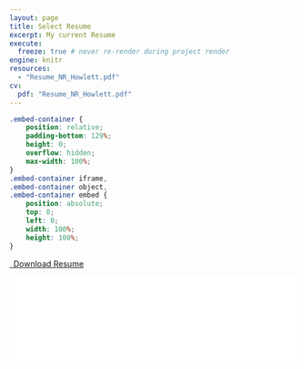```yaml
---
layout: page
title: Select Resume
excerpt: My current Resume
execute: 
  freeze: true # never re-render during project render
engine: knitr 
resources:
  - "Resume_NR_Howlett.pdf"
cv:
  pdf: "Resume_NR_Howlett.pdf"
---
```


```css
.embed-container {
    position: relative;
    padding-bottom: 129%;
    height: 0;
    overflow: hidden;
    max-width: 100%;
}
.embed-container iframe,
.embed-container object, 
.embed-container embed {
    position: absolute;
    top: 0;
    left: 0;
    width: 100%;
    height: 100%;
}

```

```{=html}
<p class="text-center">
  <a class="btn btn-primary btn-lg cv-download" href="`r rmarkdown::metadata$cv$pdf`"target="_blank">
    <i class="fa-solid fa-file-arrow-down"></i>&ensp;Download Resume
  </a>
</p>
<div class="embed-container">
  <iframe src="`r rmarkdown::metadata$cv$pdf`#toolbar=0" style="border: 0.5px;width: 100%;"></iframe>
</div>
```

